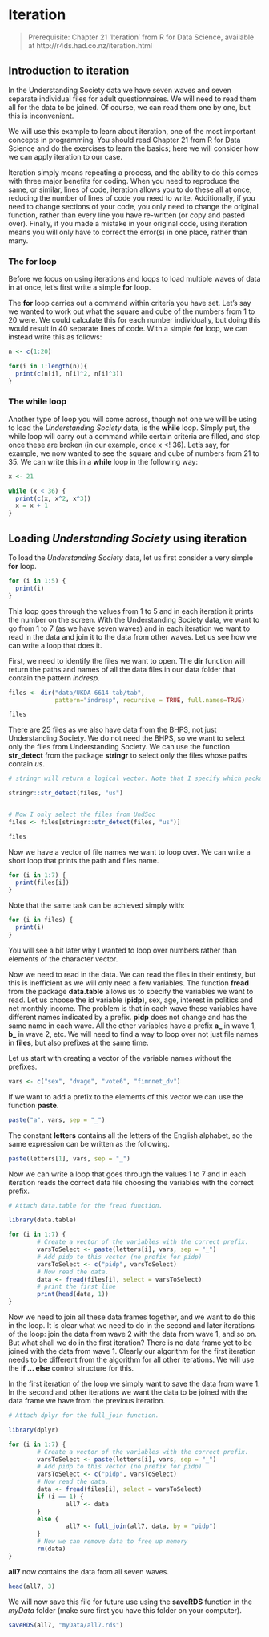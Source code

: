 # Iteration {#iteration}

> Prerequisite: Chapter 21 'Iteration' from R for Data Science, available at http://r4ds.had.co.nz/iteration.html

## Introduction to iteration

In the Understanding Society data we have seven waves and seven separate individual files for adult questionnaires. We will need to read them all for the data to be joined. Of course, we can read them one by one, but this is inconvenient.

We will use this example to learn about iteration, one of the most important concepts in programming. You should read Chapter 21 from R for Data Science and do the exercises to learn the basics; here we will consider how we can apply iteration to our case.

Iteration simply means repeating a process, and the ability to do this comes with three major benefits for coding. When you need to reproduce the same, or similar, lines of code, iteration allows you to do these all at once, reducing the number of lines of code you need to write. Additionally, if you need to change sections of your code, you only need to change the original function, rather than every line you have re-written (or copy and pasted over). Finally, if you made a mistake in your original code, using iteration means you will only have to correct the error(s) in one place, rather than many.

### The **for** loop

Before we focus on using iterations and loops to load multiple waves of data in at once, let's first write a simple **for** loop.

The **for** loop carries out a command within criteria you have set. Let's say we wanted to work out what the square and cube of the numbers from 1 to 20 were. We could calculate this for each number individually, but doing this would result in 40 separate lines of code. With a simple **for** loop, we can instead write this as follows:

```r
n <- c(1:20)

for(i in 1:length(n)){
  print(c(n[i], n[i]^2, n[i]^3))
}
```

### The **while** loop

Another type of loop you will come across, though not one we will be using to load the *Understanding Society* data, is the **while** loop. Simply put, the while loop will carry out a command while certain criteria are filled, and stop once these are broken (in our example, once x <! 36). Let's say, for example, we now wanted to see the square and cube of numbers from 21 to 35. We can write this in a **while** loop in the following way:

```r
x <- 21

while (x < 36) {
  print(c(x, x^2, x^3))
  x = x + 1
}
```

## Loading *Understanding Society* using iteration

To load the *Understanding Society* data, let us first consider a very simple **for** loop.

```r
for (i in 1:5) {
  print(i)
}
```

This loop goes through the values from 1 to 5 and in each iteration it prints the number on the screen. With the Understanding Society data, we want to go from 1 to 7 (as we have seven waves) and in each iteration we want to read in the data and join it to the data from other waves. Let us see how we can write a loop that does it.

First, we need to identify the files we want to open. The **dir** function will return the paths and names of all the data files in our data folder that contain the pattern *indresp*.

```r
files <- dir("data/UKDA-6614-tab/tab",
             pattern="indresp", recursive = TRUE, full.names=TRUE)

files
```

There are 25 files as we also have data from the BHPS, not just Understanding Society. We do not need the BHPS, so we want to select only the files from Understanding Society. We can use the function **str_detect** from the package **stringr** to select only the files whose paths contain *us*.

```r
# stringr will return a logical vector. Note that I specify which package the function comes from without explicitly attaching it.

stringr::str_detect(files, "us")


# Now I only select the files from UndSoc
files <- files[stringr::str_detect(files, "us")]

files
```

Now we have a vector of file names we want to loop over. We can write a short loop that prints the path and files name.

```r
for (i in 1:7) {
  print(files[i])
}

```

Note that the same task can be achieved simply with:

```r
for (i in files) {
  print(i)
}
```

You will see a bit later why I wanted to loop over numbers rather than elements of the character vector.

Now we need to read in the data. We can read the files in their entirety, but this is inefficient as we will only need a few variables. The function **fread** from the package **data.table** allows us to specify the variables we want to read. Let us choose the id variable (**pidp**), sex, age, interest in politics and net monthly income. The problem is that in each wave these variables have different names indicated by a prefix. **pidp** does not change and has the same name in each wave. All the other variables have a prefix **a_** in wave 1, **b_** in wave 2, etc. We will need to find a way to loop over not just file names in **files**, but also prefixes at the same time.

Let us start with creating a vector of the variable names without the prefixes.

```r
vars <- c("sex", "dvage", "vote6", "fimnnet_dv")
```

If we want to add a prefix to the elements of this vector we can use the function **paste**.

```r
paste("a", vars, sep = "_")
```

The constant **letters** contains all the letters of the English alphabet, so the same expression can be written as the following.

```r
paste(letters[1], vars, sep = "_")
```

Now we can write a loop that goes through the values 1 to 7 and in each iteration reads the correct data file choosing the variables with the correct prefix.

```r
# Attach data.table for the fread function.

library(data.table)

for (i in 1:7) {
        # Create a vector of the variables with the correct prefix.
        varsToSelect <- paste(letters[i], vars, sep = "_")
        # Add pidp to this vector (no prefix for pidp)
        varsToSelect <- c("pidp", varsToSelect)
        # Now read the data. 
        data <- fread(files[i], select = varsToSelect)
        # print the first line
        print(head(data, 1))
}        
```

Now we need to join all these data frames together, and we want to do this in the loop. It is clear what we need to do in the second and later iterations of the loop: join the data from wave 2 with the data from wave 1, and so on. But what shall we do in the first iteration? There is no data frame yet to be joined with the data from wave 1. Clearly our algorithm for the first iteration needs to be different from the algorithm for all other iterations. We will use the **if ... else** control structure for this.

In the first iteration of the loop we simply want to save the data from wave 1. In the second and other iterations we want the data to be joined with the data frame we have from the previous iteration.

```r
# Attach dplyr for the full_join function.

library(dplyr)

for (i in 1:7) {
        # Create a vector of the variables with the correct prefix.
        varsToSelect <- paste(letters[i], vars, sep = "_")
        # Add pidp to this vector (no prefix for pidp)
        varsToSelect <- c("pidp", varsToSelect)
        # Now read the data. 
        data <- fread(files[i], select = varsToSelect)
        if (i == 1) {
                all7 <- data  
        }
        else {
                all7 <- full_join(all7, data, by = "pidp")
        }
        # Now we can remove data to free up memory
        rm(data)
} 
```

**all7** now contains the data from all seven waves.

```r
head(all7, 3)
```

We will now save this file for future use using the **saveRDS** function in the *myData* folder (make sure first you have this folder on your computer).

```r
saveRDS(all7, "myData/all7.rds")
```